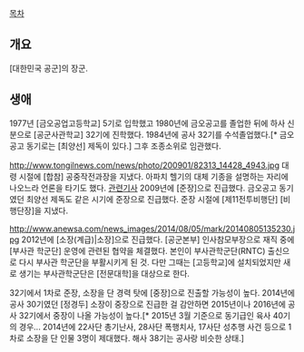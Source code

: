 [[목차]]
== 개요 ==
[대한민국 공군]의 장군.

== 생애 ==
1977년 [금오공업고등학교] 5기로 입학했고 1980년에 금오공고를 졸업한 뒤에 하사 신분으로 [공군사관학교] 32기에 진학했다. 1984년에 공사 32기를 수석졸업했다.[* 금오공고 동기로는 [최양선] 제독이 있다.] 그후 조종소위로 임관했다. 

http://www.tongilnews.com/news/photo/200901/82313_14428_4943.jpg
대령 시절에 [합참] 공중작전과장을 지냈다. 아파치 헬기의 대체 기종을 설명하는 자리에 나오느라 언론을 타기도 했다. [http://www.tongilnews.com/news/articleView.html?idxno=82313 관련기사] 2009년에 [준장]으로 진급했다. 금오공고 동기였던 최양선 제독도 같은 시기에 준장으로 진급했다. 준장 시절에 [제11전투비행단] [비행단장]을 지냈다.

http://www.anewsa.com/news_images/2014/08/05/mark/20140805135230.jpg
2012년에 [소장(계급)|소장]으로 진급했다. [공군본부] 인사참모부장으로 재직 중에 [부사관 학군단] 운영에 관련된 협약을 체결했다. 본인이 부사관학군단(RNTC) 출신으로 다시 부사관 학군단을 부활시키게 된 것. 다만 그때는 [고등학교]에 설치되었지만 새로 생기는 부사관학군단은 [전문대학]을 대상으로 한다. 

32기에서 1차로 준장, 소장을 단 경력 탓에 [중장]으로 진출할 가능성이 높다. 2014년에 공사 30기였던 [정경두] 소장이 중장으로 진급한 걸 감안하면 2015년이나 2016년에 공사 32기에서 중장이 나올 가능성이 높다.[* 2015년 3월 기준으로 동기급인 육사 40기의 경우... 2014년에 22사단 총기난사, 28사단 폭행치사, 17사단 성추행 사건 등으로 1차로 소장을 단 인물 3명이 제대했다. 해사 38기는 공사랑 비슷한 상태.]

